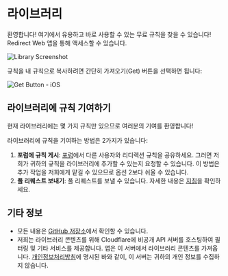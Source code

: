 # 라이브러리

환영합니다! 여기에서 유용하고 바로 사용할 수 있는 무료 규칙을 찾을 수 있습니다! Redirect Web 앱을 통해 액세스할 수 있습니다.

![Library Screenshot](/img/library-screenshot.webp)

규칙을 내 규칙으로 복사하려면 간단히 가져오기(Get) 버튼을 선택하면 됩니다:

![Get Button - iOS](/img/library-get-button-ios.gif)

## 라이브러리에 규칙 기여하기

현재 라이브러리에는 몇 가지 규칙만 있으므로 여러분의 기여를 환영합니다!

라이브러리에 규칙을 기여하는 방법은 2가지가 있습니다:

1. **포럼에 규칙 게시**: [포럼](https://github.com/mshibanami/redirect-web/discussions/categories/redirect-rules)에서 다른 사용자와 리디렉션 규칙을 공유하세요. 그러면 저희가 귀하의 규칙을 라이브러리에 추가할 수 있는지 요청할 수 있습니다. 이 방법은 추가 작업을 저희에게 맡길 수 있으므로 옵션 2보다 쉬울 수 있습니다.
2. **풀 리퀘스트 보내기**: 풀 리퀘스트를 보낼 수 있습니다. 자세한 내용은 [지침](https://github.com/mshibanami/redirect-web/tree/main/library)을 확인하세요.

## 기타 정보

- 모든 내용은 [GitHub 저장소](https://github.com/mshibanami/redirect-web/tree/main/library)에서 확인할 수 있습니다.
- 저희는 라이브러리 콘텐츠를 위해 Cloudflare에 비공개 API 서버를 호스팅하여 필터링 및 기타 서비스를 제공합니다. 앱은 이 서버에서 라이브러리 콘텐츠를 가져옵니다. [개인정보처리방침](/privacy-policy.mdx)에 명시된 바와 같이, 이 서버는 귀하의 개인 정보를 수집하지 않습니다.
